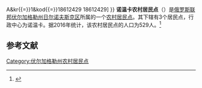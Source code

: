 {{Infobox Settlement
| official_name = 诺温卡农村居民点
| native_name = Новинское сельское поселение
| settlement_type = [[农村居民点|农村居民点]]
| subdivision_type = [[国家|国家]]
| subdivision_type1 = [[州_(俄罗斯)|州]]
| subdivision_type2 = [[区_(苏联)|区]]
| subdivision_name = {{RUS}}
| subdivision_name1 = [[伏尔加格勒州|伏尔加格勒州]]
| subdivision_name2 = [[日尔诺夫斯克区|日尔诺夫斯克区]]
| seat_type = 行政中心
| seat = 诺温卡
| population_as_of=2016
| population_footnotes = <ref name=stat />
| population_total = 529
| coordinates_display = inline,title
| latd = 51 | latm = 01 | lats = 13 | latNS = N
| longd = 45 | longm = 08 | longs = 14 | longEW = E
| timezone = [[莫斯科时间|MSK]]
| utc_offset = +3
| blank_name = [[俄罗斯市政土地区划代码|OKTMO编码]]
| blank_info = [http://classif.spb.ru/classificators/view/tma.php?st{{=}}A&kr{{=}}1&kod{{=}}18612429 18612429]
}}
'''诺温卡农村居民点'''（{{lang-ru|Новинское сельское поселение}}）是[[俄罗斯联邦|俄罗斯联邦]][[伏尔加格勒州|伏尔加格勒州]][[日尔诺夫斯克区|日尔诺夫斯克区]]所属的一个[[农村居民点|农村居民点]]。其下辖有3个居民点，行政中心为诺温卡。据2016年统计，该农村居民点的人口为529人。<ref name=stat>{{cite web | url = http://www.gks.ru/free_doc/doc_2016/bul_dr/mun_obr2016.rar | title = Численность населения Российской Федерации по муниципальным образованиям на 1 января 2016 года | language = ru | accessdate = 2016-12-20 | archive-date = 2019-05-13 | archive-url = https://web.archive.org/web/20190513150350/http://www.gks.ru/free_doc/doc_2016/bul_dr/mun_obr2016.rar | dead-url = no }}</ref>

== 参考文献 ==
{{reflist}}

{{Russia-stub}}

[[Category:伏尔加格勒州农村居民点|Category:伏尔加格勒州农村居民点]]